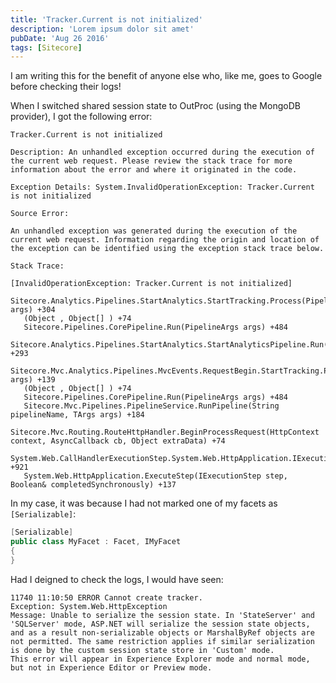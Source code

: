 ```yaml
---
title: 'Tracker.Current is not initialized'
description: 'Lorem ipsum dolor sit amet'
pubDate: 'Aug 26 2016'
tags: [Sitecore]
---
```


I am writing this for the benefit of anyone else who, like me, goes to Google before checking their logs!

When I switched shared session state to OutProc (using the MongoDB provider), I got the following error:

```
Tracker.Current is not initialized

Description: An unhandled exception occurred during the execution of the current web request. Please review the stack trace for more information about the error and where it originated in the code. 

Exception Details: System.InvalidOperationException: Tracker.Current is not initialized

Source Error: 

An unhandled exception was generated during the execution of the current web request. Information regarding the origin and location of the exception can be identified using the exception stack trace below.

Stack Trace: 

[InvalidOperationException: Tracker.Current is not initialized]
   Sitecore.Analytics.Pipelines.StartAnalytics.StartTracking.Process(PipelineArgs args) +304
   (Object , Object[] ) +74
   Sitecore.Pipelines.CorePipeline.Run(PipelineArgs args) +484
   Sitecore.Analytics.Pipelines.StartAnalytics.StartAnalyticsPipeline.Run() +293
   Sitecore.Mvc.Analytics.Pipelines.MvcEvents.RequestBegin.StartTracking.Process(RequestBeginArgs args) +139
   (Object , Object[] ) +74
   Sitecore.Pipelines.CorePipeline.Run(PipelineArgs args) +484
   Sitecore.Mvc.Pipelines.PipelineService.RunPipeline(String pipelineName, TArgs args) +184
   Sitecore.Mvc.Routing.RouteHttpHandler.BeginProcessRequest(HttpContext context, AsyncCallback cb, Object extraData) +74
   System.Web.CallHandlerExecutionStep.System.Web.HttpApplication.IExecutionStep.Execute() +921
   System.Web.HttpApplication.ExecuteStep(IExecutionStep step, Boolean& completedSynchronously) +137
```

In my case, it was because I had not marked one of my facets as `[Serializable]`:

```csharp
[Serializable]
public class MyFacet : Facet, IMyFacet
{
}
```

Had I deigned to check the logs, I would have seen:

```
11740 11:10:50 ERROR Cannot create tracker.
Exception: System.Web.HttpException
Message: Unable to serialize the session state. In 'StateServer' and 'SQLServer' mode, ASP.NET will serialize the session state objects, and as a result non-serializable objects or MarshalByRef objects are not permitted. The same restriction applies if similar serialization is done by the custom session state store in 'Custom' mode.
This error will appear in Experience Explorer mode and normal mode, but not in Experience Editor or Preview mode.
```
